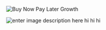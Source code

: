﻿![Buy Now Pay Later Growth](generator/konfig-docs/blog/2024/04/assets/bnpl%20growth.png)

![enter image description here](https://www.google.com/url?sa=i&url=https://en.wikipedia.org/wiki/Mario&psig=AOvVaw3GcaeeZMlscOw9h3OicHo7&ust=1712954733510000&source=images&cd=vfe&opi=89978449&ved=0CBIQjRxqFwoTCOi23uWDu4UDFQAAAAAdAAAAABAE)
hi hi hi 

